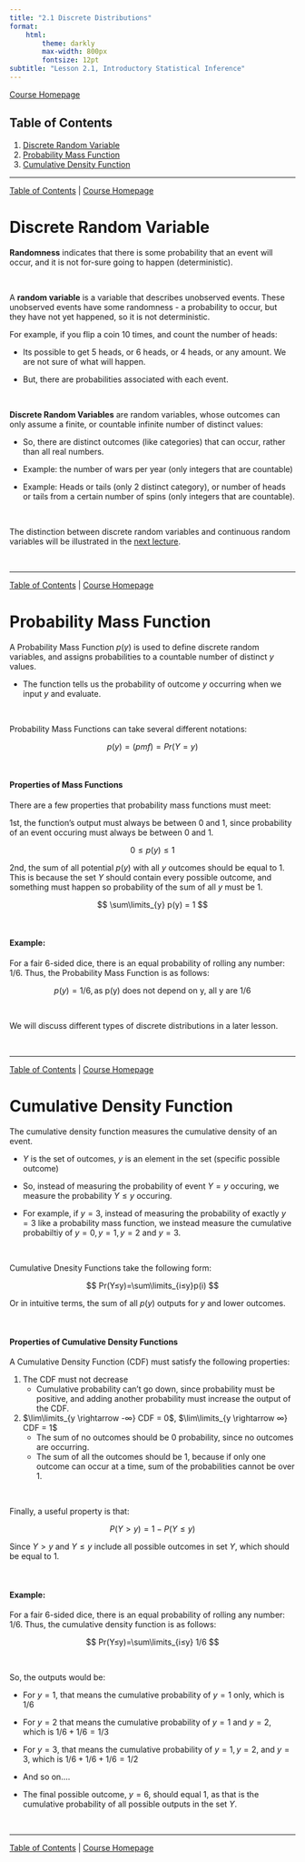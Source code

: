 ```yaml
---
title: "2.1 Discrete Distributions"
format:
    html:
        theme: darkly
        max-width: 800px
        fontsize: 12pt
subtitle: "Lesson 2.1, Introductory Statistical Inference"
---
```


[Course Homepage](https://politicalscience.github.io/stats)

## Table of Contents {#contents}

1.  [Discrete Random Variable](#discrete)
2.  [Probability Mass Function](#mass)
3.  [Cumulative Density Function](#density)

------------------------------------------------------------------------

[Table of Contents](#contents) \| [Course Homepage](https://politicalscience.github.io/stats)

# Discrete Random Variable {#discrete}

**Randomness** indicates that there is some probability that an event will occur, and it is not for-sure going to happen (deterministic).

<br />

A **random variable** is a variable that describes unobserved events. These unobserved events have some randomness - a probability to occur, but they have not yet happened, so it is not deterministic.

For example, if you flip a coin 10 times, and count the number of heads:

-   Its possible to get 5 heads, or 6 heads, or 4 heads, or any amount. We are not sure of what will happen.

-   But, there are probabilities associated with each event.

<br />

**Discrete Random Variables** are random variables, whose outcomes can only assume a finite, or countable infinite number of distinct values:

-   So, there are distinct outcomes (like categories) that can occur, rather than all real numbers.

-   Example: the number of wars per year (only integers that are countable)

-   Example: Heads or tails (only 2 distinct category), or number of heads or tails from a certain number of spins (only integers that are countable).

<br />

The distinction between discrete random variables and continuous random variables will be illustrated in the [next lecture](https://politicalscience.github.io/stats/2-2.html).

<br />

------------------------------------------------------------------------

[Table of Contents](#contents) \| [Course Homepage](https://politicalscience.github.io/stats)

# Probability Mass Function {#mass}

A Probability Mass Function $p(y)$ is used to define discrete random variables, and assigns probabilities to a countable number of distinct $y$ values.

-   The function tells us the probability of outcome $y$ occurring when we input $y$ and evaluate.

<br />

Probability Mass Functions can take several different notations:

$$
p(y) = (pmf) = Pr(Y=y)
$$

<br />

#### Properties of Mass Functions

There are a few properties that probability mass functions must meet:

1st, the function's output must always be between 0 and 1, since probability of an event occuring must always be between 0 and 1.

$$
0≤p(y)≤1
$$

2nd, the sum of all potential $p(y)$ with all $y$ outcomes should be equal to 1. This is because the set $Y$ should contain every possible outcome, and something must happen so probability of the sum of all $y$ must be 1.

$$
\sum\limits_{y} p(y) = 1
$$

<br />

#### Example:

For a fair 6-sided dice, there is an equal probability of rolling any number: $1/6$. Thus, the Probability Mass Function is as follows:

$$
p(y) = 1/6, \text{as p(y) does not depend on y, all y are 1/6}
$$

<br />

We will discuss different types of discrete distributions in a later lesson.

<br />

------------------------------------------------------------------------

[Table of Contents](#contents) \| [Course Homepage](https://politicalscience.github.io/stats)

# Cumulative Density Function {#density}

The cumulative density function measures the cumulative density of an event.

-   $Y$ is the set of outcomes, $y$ is an element in the set (specific possible outcome)

-   So, instead of measuring the probability of event $Y=y$ occuring, we measure the probability $Y ≤y$ occuring.

-   For example, if $y = 3$, instead of measuring the probability of exactly $y=3$ like a probability mass function, we instead measure the cumulative probabiltiy of $y=0, y=1, y=2$ and $y=3$.

<br />

Cumulative Dnesity Functions take the following form:

$$
Pr(Y≤y)=\sum\limits_{i≤y}p(i)
$$

Or in intuitive terms, the sum of all $p(y)$ outputs for $y$ and lower outcomes.

<br />

#### Properties of Cumulative Density Functions

A Cumulative Density Function (CDF) must satisfy the following properties:

1.  The CDF must not decrease
    -   Cumulative probability can't go down, since probability must be positive, and adding another probability must increase the output of the CDF.
2.  $\lim\limits_{y \rightarrow -∞} CDF = 0$, $\lim\limits_{y \rightarrow ∞} CDF = 1$
    -   The sum of no outcomes should be 0 probability, since no outcomes are occurring.
    -   The sum of all the outcomes should be 1, because if only one outcome can occur at a time, sum of the probabilities cannot be over 1.

<br />

Finally, a useful property is that:

$$
P(Y>y) = 1 - P(Y≤y)
$$

Since $Y>y$ and $Y≤y$ include all possible outcomes in set $Y$, which should be equal to 1.

<br />

#### Example:

For a fair 6-sided dice, there is an equal probability of rolling any number: $1/6$. Thus, the cumulative density function is as follows:

$$
Pr(Y≤y)=\sum\limits_{i≤y} 1/6
$$

<br />

So, the outputs would be:

-   For $y=1$, that means the cumulative probability of $y=1$ only, which is $1/6$

-   For $y=2$ that means the cumulative probability of $y=1$ and $y=2$, which is $1/6+1/6=1/3$

-   For $y=3$, that means the cumulative probability of $y=1, y=2$, and $y=3$, which is $1/6+1/6+1/6=1/2$

-   And so on....

-   The final possible outcome, $y=6$, should equal 1, as that is the cumulative probability of all possible outputs in the set $Y$.

<br />

------------------------------------------------------------------------

[Table of Contents](#contents) \| [Course Homepage](https://politicalscience.github.io/stats)